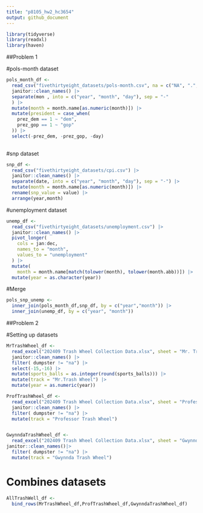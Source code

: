 ```yaml
---
title: "p8105_hw2_hc3654"
output: github_document
---
```


```r
library(tidyverse)
library(readxl)
library(haven)
```


##Problem 1

#pols-month dataset

```r
pols_month_df <- 
  read_csv("fivethirtyeight_datasets/pols-month.csv", na = c("NA", ".", " ")) |> 
  janitor::clean_names() |> 
  separate(mon , into = c("year", "month", "day"), sep = "-"
  ) |> 
  mutate(month = month.name[as.numeric(month)]) |> 
  mutate(president = case_when(
    prez_dem == 1 ~ "dem",
    prez_gop == 1 ~ "gop"
  )) |> 
  select(-prez_dem, -prez_gop, -day)
  
```

#snp dataset

```r
snp_df <- 
  read_csv("fivethirtyeight_datasets/cpi.csv") |> 
  janitor::clean_names() |> 
  separate(date, into = c("year", "month", "day"), sep = "-") |> 
  mutate(month = month.name[as.numeric(month)]) |> 
  rename(snp_value = value) |> 
  arrange(year,month)
```

#unemployment dataset

```r
unemp_df <- 
  read_csv("fivethirtyeight_datasets/unemployment.csv") |> 
  janitor::clean_names() |> 
  pivot_longer(
    cols = jan:dec,
    names_to = "month",
    values_to = "unemployment"
  ) |> 
  mutate(
    month = month.name[match(tolower(month), tolower(month.abb))]) |> 
  mutate(year = as.character(year))
```
#Merge

```r
pols_snp_unemp <- 
  inner_join(pols_month_df,snp_df, by = c("year","month")) |> 
  inner_join(unemp_df, by = c("year", "month"))

```


##Problem 2

#Setting up datasets

```r
MrTrashWheel_df <- 
  read_excel("202409 Trash Wheel Collection Data.xlsx", sheet = "Mr. Trash Wheel" , na = c("NA", ".", " ")) |> 
  janitor::clean_names() |> 
  filter( dumpster != "na") |> 
  select(-15,-16) |> 
  mutate(sports_balls = as.integer(round(sports_balls))) |> 
  mutate(track = "Mr.Trash Wheel") |> 
  mutate(year = as.numeric(year))

ProfTrashWheel_df <- 
  read_excel("202409 Trash Wheel Collection Data.xlsx", sheet = "Professor Trash Wheel", na = c("NA", ".", " ")) |> 
  janitor::clean_names() |> 
  filter( dumpster != "na") |> 
  mutate(track = "Professor Trash Wheel")


GwynndaTrashWheel_df <- 
  read_excel("202409 Trash Wheel Collection Data.xlsx", sheet = "Gwynnda Trash Wheel", na = c("NA", ".", " ")) |> 
janitor::clean_names()|> 
  filter( dumpster != "na") |> 
  mutate(track = "Gwynnda Trash Wheel")
```


# Combines datasets

```r
AllTrashWell_df <- 
  bind_rows(MrTrashWheel_df,ProfTrashWheel_df,GwynndaTrashWheel_df)
```






